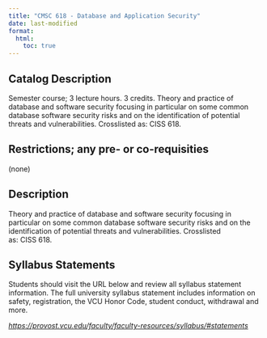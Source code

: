 ```yaml
---
title: "CMSC 618 - Database and Application Security"
date: last-modified
format:
  html:
    toc: true
---
```


## Catalog Description

Semester course; 3 lecture hours. 3 credits. Theory and practice of database and software security focusing in particular on some common database software security risks and on the identification of potential threats and vulnerabilities. Crosslisted as: CISS 618.


## Restrictions; any pre- or co-requisities
 
(none)

## Description

Theory and practice of database and software security focusing in particular on some common database software security risks and on the identification of potential threats and vulnerabilities. Crosslisted as: CISS 618.

## Syllabus Statements

Students should visit the URL below and review all syllabus statement information. The full university syllabus statement includes information on safety, registration, the VCU Honor Code, student conduct, withdrawal and more.

*<https://provost.vcu.edu/faculty/faculty-resources/syllabus/#statements>*


